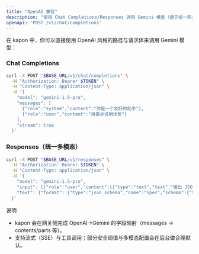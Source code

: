 ```yaml
---
title: "OpenAI 兼容"
description: "使用 Chat Completions/Responses 调用 Gemini 模型（便于统一网关与切换）"
openapi: 'POST /v1/chat/completions'
---
```


在 kapon 中，你可以直接使用 OpenAI 风格的路径与请求体来调用 Gemini 模型：

### Chat Completions

```bash
curl -X POST "$BASE_URL/v1/chat/completions" \
  -H "Authorization: Bearer $TOKEN" \
  -H "Content-Type: application/json" \
  -d '{
    "model": "gemini-1.5-pro",
    "messages": [
      {"role":"system","content":"你是一个友好的助手"},
      {"role":"user","content":"用要点说明优势"}
    ],
    "stream": true
  }'
```

### Responses（统一多模态）

```bash
curl -X POST "$BASE_URL/v1/responses" \
  -H "Authorization: Bearer $TOKEN" \
  -H "Content-Type: application/json" \
  -d '{
    "model": "gemini-1.5-pro",
    "input": [{"role":"user","content":[{"type":"text","text":"输出 JSON"}]}],
    "text": {"format": {"type":"json_schema","name":"Spec","schema":{"type":"object"}}}
  }'
```

说明

- kapon 会在网关侧完成 OpenAI→Gemini 的字段映射（messages → contents/parts 等）。
- 支持流式（SSE）与工具调用；部分安全阈值与多模态配置会在后台做合理默认。
